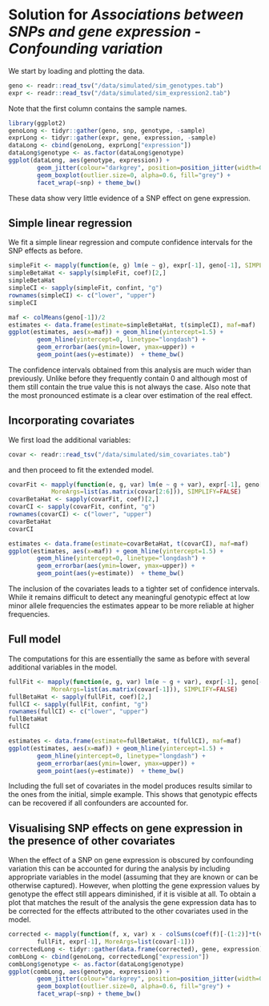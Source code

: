 # Solution for *Associations between SNPs and gene expression - Confounding variation* {.solution}
We start by loading and plotting the data. 

```r
geno <- readr::read_tsv("/data/simulated/sim_genotypes.tab")
expr <- readr::read_tsv("/data/simulated/sim_expression2.tab")
```
Note that the first column contains the sample names.

```r
library(ggplot2)
genoLong <- tidyr::gather(geno, snp, genotype, -sample)
exprLong <- tidyr::gather(expr, gene, expression, -sample)
dataLong <- cbind(genoLong, exprLong["expression"])
dataLong$genotype <- as.factor(dataLong$genotype) 
ggplot(dataLong, aes(genotype, expression)) +
		geom_jitter(colour="darkgrey", position=position_jitter(width=0.25)) +
		geom_boxplot(outlier.size=0, alpha=0.6, fill="grey") + 
		facet_wrap(~snp) + theme_bw()
```

These data show very little evidence of a SNP effect on gene expression.

## Simple linear regression
We fit a simple linear regression and compute confidence intervals for the
SNP effects as before.

```r
simpleFit <- mapply(function(e, g) lm(e ~ g), expr[-1], geno[-1], SIMPLIFY=FALSE)
simpleBetaHat <- sapply(simpleFit, coef)[2,]
simpleBetaHat
simpleCI <- sapply(simpleFit, confint, "g")
rownames(simpleCI) <- c("lower", "upper")
simpleCI
```

```r
maf <- colMeans(geno[-1])/2
estimates <- data.frame(estimate=simpleBetaHat, t(simpleCI), maf=maf)
ggplot(estimates, aes(x=maf)) + geom_hline(yintercept=1.5) + 
		geom_hline(yintercept=0, linetype="longdash") + 
		geom_errorbar(aes(ymin=lower, ymax=upper)) +
		geom_point(aes(y=estimate))  + theme_bw()
```

The confidence intervals obtained from this analysis are much wider than
previously. Unlike before they frequently contain 0 and although most of them
still contain the true value this is not always the case. Also note that the 
most pronounced estimate is a clear over estimation of the real effect.

## Incorporating covariates
We first load the additional variables:

```r
covar <- readr::read_tsv("/data/simulated/sim_covariates.tab")
```
and then proceed to fit the extended model.

```r
covarFit <- mapply(function(e, g, var) lm(e ~ g + var), expr[-1], geno[-1], 
			MoreArgs=list(as.matrix(covar[2:6])), SIMPLIFY=FALSE)
covarBetaHat <- sapply(covarFit, coef)[2,]
covarCI <- sapply(covarFit, confint, "g")
rownames(covarCI) <- c("lower", "upper")
covarBetaHat
covarCI
```

```r
estimates <- data.frame(estimate=covarBetaHat, t(covarCI), maf=maf)
ggplot(estimates, aes(x=maf)) + geom_hline(yintercept=1.5) + 
		geom_hline(yintercept=0, linetype="longdash") + 
		geom_errorbar(aes(ymin=lower, ymax=upper)) +
		geom_point(aes(y=estimate))  + theme_bw()
```

The inclusion of the covariates leads to a tighter set of confidence intervals.
While it remains difficult to detect any meaningful genotypic effect
at low minor allele frequencies the estimates appear to be more reliable
at higher frequencies. 

## Full model
The computations for this are essentially the same as before with several
additional variables in the model.

```r
fullFit <- mapply(function(e, g, var) lm(e ~ g + var), expr[-1], geno[-1], 
			MoreArgs=list(as.matrix(covar[-1])), SIMPLIFY=FALSE)
fullBetaHat <- sapply(fullFit, coef)[2,]
fullCI <- sapply(fullFit, confint, "g")
rownames(fullCI) <- c("lower", "upper")
fullBetaHat
fullCI
```

```r
estimates <- data.frame(estimate=fullBetaHat, t(fullCI), maf=maf)
ggplot(estimates, aes(x=maf)) + geom_hline(yintercept=1.5) + 
		geom_hline(yintercept=0, linetype="longdash") + 
		geom_errorbar(aes(ymin=lower, ymax=upper)) +
		geom_point(aes(y=estimate))  + theme_bw()
```

Including the full set of covariates in the model produces results similar to
the ones from the initial, simple example. This shows that genotypic effects
can be recovered if all confounders are accounted for. 

## Visualising SNP effects on gene expression in the presence of other covariates
When the effect of a SNP on gene expression is obscured by confounding variation
this can be accounted for during the analysis by including appropriate variables
in the model (assuming that they are known or can be otherwise captured). 
However, when plotting the gene expression values by genotype the effect still
appears diminished, if it is visible at all. To obtain a plot that matches the result
of the analysis the gene expression data has to be corrected for the effects
attributed to the other covariates used in the model.

```r
corrected <- mapply(function(f, x, var) x - colSums(coef(f)[-(1:2)]*t(var)), 
		fullFit, expr[-1], MoreArgs=list(covar[-1]))
correctedLong <- tidyr::gather(data.frame(corrected), gene, expression)
combLong <- cbind(genoLong, correctedLong["expression"])
combLong$genotype <- as.factor(dataLong$genotype)
ggplot(combLong, aes(genotype, expression)) +
		geom_jitter(colour="darkgrey", position=position_jitter(width=0.25)) +
		geom_boxplot(outlier.size=0, alpha=0.6, fill="grey") + 
		facet_wrap(~snp) + theme_bw()
```
